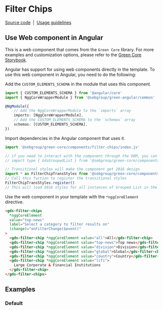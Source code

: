 
<Meta of={Stories} />

# Filter Chips

[Source code](https://github.com/seb-oss/green/tree/main/libs/core/src/components/filter-chips)
&nbsp;|&nbsp;
[Usage guidelines](https://designlibrary.sebgroup.com/components/filter-chip)

## Use Web component in Angular

This is a web component that comes from the `Green Core` library. For more examples and customization options, please refer to the [Green Core Storybook](https://storybook.seb.io/latest/core/?path=/story/components-filter-chips--page).

Angular has support for using web components directly in the template. To use this web component in Angular, you need to do the following:

Add the `CUSTOM_ELEMENTS_SCHEMA` in the module that uses this component.

```ts
import { CUSTOM_ELEMENTS_SCHEMA } from '@angular/core'
import { NggCoreWrapperModule } from '@sebgroup/green-angular/common'

@NgModule({
    // Add the NggCoreWrapperModule to the `imports` array
    imports: [NggCoreWrapperModule],
    // Add the CUSTOM_ELEMENTS_SCHEMA to the `schemas` array
    schemas: [CUSTOM_ELEMENTS_SCHEMA],
})
```

Import dependencies in the Angular component that uses it.

```ts
import '@sebgroup/green-core/components/filter-chips/index.js'

// if you need to interact with the component through the DOM, you can also import the class type like this:
// import type { GdsGroupedList } from '@sebgroup/green-core/components/grouped-list/index.js'

// Transitional styles will make the component get 2016 design
import * as FilterChipTransStyles from '@sebgroup/green-core/components/filter-chips/filter-chips.trans.styles.js'
// Call this fuction to register the transitional styles
FilterChipTransStyles.register()
// This will load 2016 styles for all instances of Grouped List in the current document.
```

Use the web component in your template with the `*nggCoreElement` directive.

```html
<gds-filter-chips
  *nggCoreElement
  value="top-news"
  label="Select a category to filter results on"
  (change)="onFilterChange($event)"
>
  <gds-filter-chip *nggCoreElement value="all">All</gds-filter-chip>
  <gds-filter-chip *nggCoreElement value="top-news">Top news</gds-filter-chip>
  <gds-filter-chip *nggCoreElement value="division">Division</gds-filter-chip>
  <gds-filter-chip *nggCoreElement value="global">Global</gds-filter-chip>
  <gds-filter-chip *nggCoreElement value="country">Country</gds-filter-chip>
  <gds-filter-chip *nggCoreElement value="lcfi">
    Large Corporate & Financial Institutions
  </gds-filter-chip>
</gds-filter-chips>
```

## Examples

### Default

<Canvas>
  <Story id="components-filter-chips--default" />
</Canvas>
